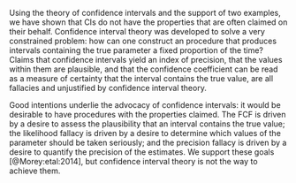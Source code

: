 Using the theory of confidence intervals and the support of two examples, we have shown that CIs do not have the properties that are often claimed on their behalf. Confidence interval theory was developed to solve a very constrained problem: how can one construct an procedure that produces intervals containing the true parameter a fixed proportion of the time?  Claims that confidence intervals yield an index of precision, that the values within them are plausible, and that the confidence coefficient can be read as a measure of certainty that the interval contains the true value, are all fallacies and unjustified by confidence interval theory.

Good intentions underlie the advocacy of confidence intervals: it would be desirable to have procedures with the properties claimed. The FCF is driven by a desire to assess the plausibility that an interval contains the true value; the likelihood fallacy is driven by a desire to determine which values of the parameter should be taken seriously; and the precision fallacy is driven by a desire to quantify the precision of the estimates. We support these goals [@Morey:etal:2014], but confidence interval theory is not the way to achieve them. 
